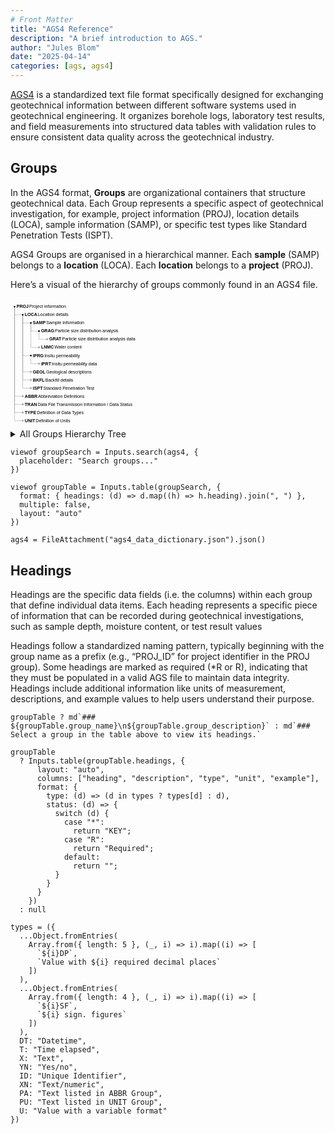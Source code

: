 ```yaml
---
# Front Matter
title: "AGS4 Reference"
description: "A brief introduction to AGS."
author: "Jules Blom"
date: "2025-04-14"
categories: [ags, ags4]
---
```


[AGS4](https://www.ags.org.uk/data-format/ags4-data-format/) is a standardized text file format specifically designed for exchanging geotechnical information between different software systems used in geotechnical engineering. It organizes borehole logs, laboratory test results, and field measurements into structured data tables with validation rules to ensure consistent data quality across the geotechnical industry.

## Groups

In the AGS4 format, **Groups** are organizational containers that structure geotechnical data. Each Group represents a specific aspect of geotechnical investigation, for example, project information (PROJ), location details (LOCA), sample information (SAMP), or specific test types like Standard Penetration Tests (ISPT).

AGS4 Groups are organised in a hierarchical manner.
Each **sample** (SAMP) belongs to a **location** (LOCA). Each **location** belongs to a **project** (PROJ).

Here’s a visual of the hierarchy of groups commonly found in an AGS4 file. 

<svg width="928" height="384" viewBox="-12,-24,928,384" style="max-width: 100%; height: auto; font: 13px sans-serif; overflow: visible;" xmlns="http://www.w3.org/2000/svg" xmlns:xlink="http://www.w3.org/1999/xlink"><g fill="none" stroke="#999"><path d="&#10;M0,0&#10;V24&#10;h24&#10;"/><path d="&#10;M0,0&#10;V264&#10;h24&#10;"/><path d="&#10;M0,0&#10;V288&#10;h24&#10;"/><path d="&#10;M0,0&#10;V312&#10;h24&#10;      "/><path d="&#10;M0,0&#10;V336&#10;h24&#10;"/><path d="&#10;M24,24&#10;V48&#10;h24&#10;"/><path d="&#10;M24,24&#10;V144&#10;h24&#10;"/><path d="&#10;M24,24&#10;V192&#10;h24&#10;"/><path d="&#10;M24,24&#10;V216&#10;h24&#10;"/><path d="&#10;M24,24&#10;V240&#10;h24&#10;"/><path d="&#10;M48,48&#10;V72&#10;h24&#10;"/><path d="&#10;M48,48&#10;V120&#10;h24&#10;"/><path d="&#10;M48,144&#10;V168&#10;h24&#10;"/><path d="&#10;M72,72&#10;V96&#10;h24&#10;"/></g><g><g transform="translate(0,0)"><circle cx="0" r="2.5"/><text dy="0.32em" x="6"><tspan font-weight="600">PROJ</tspan><tspan dx="2">Project information</tspan></text><title>PROJ</title></g><g transform="translate(0,24)"><circle cx="24" r="2.5"/><text dy="0.32em" x="30"><tspan font-weight="600">LOCA</tspan><tspan dx="2">Location details</tspan></text><title>PROJ/LOCA</title></g><g transform="translate(0,264)"><circle cx="24" r="2.5" fill="#999"/><text dy="0.32em" x="30"><tspan font-weight="600">ABBR</tspan><tspan dx="2">Abbreviation Definitions</tspan></text><title>PROJ/ABBR</title></g><g transform="translate(0,288)"><circle cx="24" r="2.5" fill="#999"/><text dy="0.32em" x="30"><tspan font-weight="600">TRAN</tspan><tspan dx="2">Data File Transmission Information / Data Status</tspan></text><title>PROJ/TRAN</title></g><g transform="translate(0,312)"><circle cx="24" r="2.5" fill="#999"/><text dy="0.32em" x="30"><tspan font-weight="600">TYPE</tspan><tspan dx="2">Definition of Data Types</tspan></text><title>PROJ/TYPE</title></g><g transform="translate(0,336)"><circle cx="24" r="2.5" fill="#999"/><text dy="0.32em" x="30"><tspan font-weight="600">UNIT</tspan><tspan dx="2">Definition of Units</tspan></text><title>PROJ/UNIT</title></g><g transform="translate(0,48)"><circle cx="48" r="2.5"/><text dy="0.32em" x="54"><tspan font-weight="600">SAMP</tspan><tspan dx="2">Sample information</tspan></text><title>PROJ/LOCA/SAMP</title></g><g transform="translate(0,144)"><circle cx="48" r="2.5"/><text dy="0.32em" x="54"><tspan font-weight="600">IPRG</tspan><tspan dx="2">Insitu permeability</tspan></text><title>PROJ/LOCA/IPRG</title></g><g transform="translate(0,192)"><circle cx="48" r="2.5" fill="#999"/><text dy="0.32em" x="54"><tspan font-weight="600">GEOL</tspan><tspan dx="2">Geological descriptions</tspan></text><title>PROJ/LOCA/GEOL</title></g><g transform="translate(0,216)"><circle cx="48" r="2.5" fill="#999"/><text dy="0.32em" x="54"><tspan font-weight="600">BKFL</tspan><tspan dx="2">Backfill details</tspan></text><title>PROJ/LOCA/BKFL</title></g><g transform="translate(0,240)"><circle cx="48" r="2.5" fill="#999"/><text dy="0.32em" x="54"><tspan font-weight="600">ISPT</tspan><tspan dx="2">Standard Penetration Test</tspan></text><title>PROJ/LOCA/ISPT</title></g><g transform="translate(0,72)"><circle cx="72" r="2.5"/><text dy="0.32em" x="78"><tspan font-weight="600">GRAG</tspan><tspan dx="2">Particle size distribution analysis</tspan></text><title>PROJ/LOCA/SAMP/GRAG</title></g><g transform="translate(0,120)"><circle cx="72" r="2.5" fill="#999"/><text dy="0.32em" x="78"><tspan font-weight="600">LNMC</tspan><tspan dx="2">Water content</tspan></text><title>PROJ/LOCA/SAMP/LNMC</title></g><g transform="translate(0,168)"><circle cx="72" r="2.5" fill="#999"/><text dy="0.32em" x="78"><tspan font-weight="600">IPRT</tspan><tspan dx="2">Insitu permeability data</tspan></text><title>PROJ/LOCA/IPRG/IPRT</title></g><g transform="translate(0,96)"><circle cx="96" r="2.5" fill="#999"/><text dy="0.32em" x="102"><tspan font-weight="600">GRAT</tspan><tspan dx="2">Particle size distribution analysis data</tspan></text><title>PROJ/LOCA/SAMP/GRAG/GRAT</title></g></g></svg>

<details>

<summary>All Groups Hierarchy Tree</summary>

While AGS defines a load of groups, not all of them are used in every project.
For reference, here is the full hierarchy tree of all groups.

<svg width="928" height="1264" viewBox="-8,-12,928,1264" style="max-width: 100%; height: auto; font: 10px sans-serif; overflow: visible;" xmlns="http://www.w3.org/2000/svg" xmlns:xlink="http://www.w3.org/1999/xlink"><g fill="none" stroke="#999"><path d="&#10; M0,0&#10; V16&#10; h16&#10;"/><path d="&#10; M0,0&#10; V1152&#10; h16&#10;"/><path d="&#10; M0,0&#10; V1168&#10; h16&#10; "/><path d="&#10; M0,0&#10; V1184&#10; h16&#10; "/><path d="&#10; M0,0&#10; V1200&#10; h16&#10; "/><path d="&#10; M0,0&#10; V1216&#10; h16&#10; "/><path d="&#10; M0,0&#10; V1232&#10; h16&#10; "/><path d="&#10; M16,16&#10; V32&#10; h16&#10; "/><path d="&#10; M32,32&#10; V48&#10; h16&#10; "/><path d="&#10; M32,32&#10; V576&#10; h16&#10; "/><path d="&#10; M32,32&#10; V592&#10; h16&#10; "/><path d="&#10; M32,32&#10; V608&#10; h16&#10; "/><path d="&#10; M32,32&#10; V624&#10; h16&#10; "/><path d="&#10; M32,32&#10; V640&#10; h16&#10; "/><path d="&#10; M32,32&#10; V672&#10; h16&#10; "/><path d="&#10; M32,32&#10; V688&#10; h16&#10; "/><path d="&#10; M32,32&#10; V704&#10; h16&#10; "/><path d="&#10; M32,32&#10; V720&#10; h16&#10; "/><path d="&#10; M32,32&#10; V736&#10; h16&#10; "/><path d="&#10; M32,32&#10; V768&#10; h16&#10; "/><path d="&#10; M32,32&#10; V784&#10; h16&#10; "/><path d="&#10; M32,32&#10; V848&#10; h16&#10; "/><path d="&#10; M32,32&#10; V864&#10; h16&#10; "/><path d="&#10; M32,32&#10; V880&#10; h16&#10; "/><path d="&#10; M32,32&#10; V896&#10; h16&#10; "/><path d="&#10; M32,32&#10; V912&#10; h16&#10; "/><path d="&#10; M32,32&#10; V928&#10; h16&#10; "/><path d="&#10; M32,32&#10; V944&#10; h16&#10; "/><path d="&#10; M32,32&#10; V960&#10; h16&#10; "/><path d="&#10; M32,32&#10; V976&#10; h16&#10; "/><path d="&#10; M32,32&#10; V992&#10; h16&#10; "/><path d="&#10; M32,32&#10; V1008&#10; h16&#10; "/><path d="&#10; M32,32&#10; V1024&#10; h16&#10; "/><path d="&#10; M32,32&#10; V1056&#10; h16&#10; "/><path d="&#10; M32,32&#10; V1072&#10; h16&#10; "/><path d="&#10; M32,32&#10; V1088&#10; h16&#10; "/><path d="&#10; M32,32&#10; V1120&#10; h16&#10; "/><path d="&#10; M32,32&#10; V1136&#10; h16&#10; "/><path d="&#10; M48,48&#10; V64&#10; h16&#10; "/><path d="&#10; M48,48&#10; V80&#10; h16&#10; "/><path d="&#10; M48,48&#10; V96&#10; h16&#10; "/><path d="&#10; M48,48&#10; V112&#10; h16&#10; "/><path d="&#10; M48,48&#10; V128&#10; h16&#10; "/><path d="&#10; M48,48&#10; V144&#10; h16&#10; "/><path d="&#10; M48,48&#10; V160&#10; h16&#10; "/><path d="&#10; M48,48&#10; V176&#10; h16&#10; "/><path d="&#10; M48,48&#10; V192&#10; h16&#10; "/><path d="&#10; M48,48&#10; V208&#10; h16&#10; "/><path d="&#10; M48,48&#10; V224&#10; h16&#10; "/><path d="&#10; M48,48&#10; V240&#10; h16&#10; "/><path d="&#10; M48,48&#10; V272&#10; h16&#10; "/><path d="&#10; M48,48&#10; V288&#10; h16&#10; "/><path d="&#10; M48,48&#10; V320&#10; h16&#10; "/><path d="&#10; M48,48&#10; V352&#10; h16&#10; "/><path d="&#10; M48,48&#10; V432&#10; h16&#10; "/><path d="&#10; M48,48&#10; V448&#10; h16&#10; "/><path d="&#10; M48,48&#10; V464&#10; h16&#10; "/><path d="&#10; M48,48&#10; V480&#10; h16&#10; "/><path d="&#10; M48,48&#10; V512&#10; h16&#10; "/><path d="&#10; M48,48&#10; V528&#10; h16&#10; "/><path d="&#10; M48,48&#10; V544&#10; h16&#10; "/><path d="&#10; M48,640&#10; V656&#10; h16&#10; "/><path d="&#10; M48,736&#10; V752&#10; h16&#10; "/><path d="&#10; M48,784&#10; V800&#10; h16&#10; "/><path d="&#10; M48,784&#10; V832&#10; h16&#10; "/><path d="&#10; M48,1024&#10; V1040&#10; h16&#10; "/><path d="&#10; M48,1088&#10; V1104&#10; h16&#10; "/><path d="&#10; M64,240&#10; V256&#10; h16&#10; "/><path d="&#10; M64,288&#10; V304&#10; h16&#10; "/><path d="&#10; M64,320&#10; V336&#10; h16&#10; "/><path d="&#10; M64,352&#10; V368&#10; h16&#10; "/><path d="&#10; M64,352&#10; V416&#10; h16&#10; "/><path d="&#10; M64,480&#10; V496&#10; h16&#10; "/><path d="&#10; M64,544&#10; V560&#10; h16&#10; "/><path d="&#10; M64,800&#10; V816&#10; h16&#10; "/><path d="&#10; M80,368&#10; V384&#10; h16&#10;"/><path d="&#10; M96,384&#10; V400&#10; h16&#10;"/></g><g><g transform="translate(0,0)"><circle cx="0" r="2"/><text dy="0.32em" x="6"><tspan font-weight="600">AGS4 file</tspan><tspan dx="2">-</tspan></text><title>AGS4 file</title></g><g transform="translate(0,16)"><circle cx="16" r="2"/><text dy="0.32em" x="22"><tspan font-weight="600">PROJ</tspan><tspan dx="2">Project Information</tspan></text><title>AGS4 file/PROJ</title></g><g transform="translate(0,1152)"><circle cx="16" r="2"/><text dy="0.32em" x="22"><tspan font-weight="600">ABBR</tspan><tspan dx="2">Abbreviation Definitions</tspan></text><title>AGS4 file/ABBR</title></g><g transform="translate(0,1168)"><circle cx="16" r="2"/><text dy="0.32em" x="22"><tspan font-weight="600">DICT</tspan><tspan dx="2">User Defined Groups and Headings</tspan></text><title>AGS4 file/DICT</title></g><g transform="translate(0,1184)"><circle cx="16" r="2"/><text dy="0.32em" x="22"><tspan font-weight="600">FILE</tspan><tspan dx="2">Associated Files</tspan></text><title>AGS4 file/FILE</title></g><g transform="translate(0,1200)"><circle cx="16" r="2"/><text dy="0.32em" x="22"><tspan font-weight="600">TRAN</tspan><tspan dx="2">Data File Transmission Information / Data Status</tspan></text><title>AGS4 file/TRAN</title></g><g transform="translate(0,1216)"><circle cx="16" r="2"/><text dy="0.32em" x="22"><tspan font-weight="600">TYPE</tspan><tspan dx="2">Definition of Data Types</tspan></text><title>AGS4 file/TYPE</title></g><g transform="translate(0,1232)"><circle cx="16" r="2"/><text dy="0.32em" x="22"><tspan font-weight="600">UNIT</tspan><tspan dx="2">Definition of Units</tspan></text><title>AGS4 file/UNIT</title></g><g transform="translate(0,32)"><circle cx="32" r="2"/><text dy="0.32em" x="38"><tspan font-weight="600">LOCA</tspan><tspan dx="2">Location Details</tspan></text><title>AGS4 file/PROJ/LOCA</title></g><g transform="translate(0,48)"><circle cx="48" r="2"/><text dy="0.32em" x="54"><tspan font-weight="600">SAMP</tspan><tspan dx="2">Sample Information</tspan></text><title>AGS4 file/PROJ/LOCA/SAMP</title></g><g transform="translate(0,576)"><circle cx="48" r="2"/><text dy="0.32em" x="54"><tspan font-weight="600">BKFL</tspan><tspan dx="2">Exploratory Hole Backfill Details</tspan></text><title>AGS4 file/PROJ/LOCA/BKFL</title></g><g transform="translate(0,592)"><circle cx="48" r="2"/><text dy="0.32em" x="54"><tspan font-weight="600">CDIA</tspan><tspan dx="2">Casing Diameter by Depth</tspan></text><title>AGS4 file/PROJ/LOCA/CDIA</title></g><g transform="translate(0,608)"><circle cx="48" r="2"/><text dy="0.32em" x="54"><tspan font-weight="600">CHIS</tspan><tspan dx="2">Chiselling Details</tspan></text><title>AGS4 file/PROJ/LOCA/CHIS</title></g><g transform="translate(0,624)"><circle cx="48" r="2"/><text dy="0.32em" x="54"><tspan font-weight="600">CORE</tspan><tspan dx="2">Coring Information</tspan></text><title>AGS4 file/PROJ/LOCA/CORE</title></g><g transform="translate(0,640)"><circle cx="48" r="2"/><text dy="0.32em" x="54"><tspan font-weight="600">DCPG</tspan><tspan dx="2">Dynamic Cone Penetrometer Tests - General</tspan></text><title>AGS4 file/PROJ/LOCA/DCPG</title></g><g transform="translate(0,672)"><circle cx="48" r="2"/><text dy="0.32em" x="54"><tspan font-weight="600">DETL</tspan><tspan dx="2">Stratum Detail Descriptions</tspan></text><title>AGS4 file/PROJ/LOCA/DETL</title></g><g transform="translate(0,688)"><circle cx="48" r="2"/><text dy="0.32em" x="54"><tspan font-weight="600">DISC</tspan><tspan dx="2">Discontinuity Data</tspan></text><title>AGS4 file/PROJ/LOCA/DISC</title></g><g transform="translate(0,704)"><circle cx="48" r="2"/><text dy="0.32em" x="54"><tspan font-weight="600">DLOG</tspan><tspan dx="2">Driller Geological Description</tspan></text><title>AGS4 file/PROJ/LOCA/DLOG</title></g><g transform="translate(0,720)"><circle cx="48" r="2"/><text dy="0.32em" x="54"><tspan font-weight="600">DOBS</tspan><tspan dx="2">Drilling/Advancement Observations &amp; Parameters</tspan></text><title>AGS4 file/PROJ/LOCA/DOBS</title></g><g transform="translate(0,736)"><circle cx="48" r="2"/><text dy="0.32em" x="54"><tspan font-weight="600">DPRG</tspan><tspan dx="2">Dynamic Probe Tests - General</tspan></text><title>AGS4 file/PROJ/LOCA/DPRG</title></g><g transform="translate(0,768)"><circle cx="48" r="2"/><text dy="0.32em" x="54"><tspan font-weight="600">DREM</tspan><tspan dx="2">Depth Related Remarks</tspan></text><title>AGS4 file/PROJ/LOCA/DREM</title></g><g transform="translate(0,784)"><circle cx="48" r="2"/><text dy="0.32em" x="54"><tspan font-weight="600">FGHG</tspan><tspan dx="2">Field Geohydraulic Testing - General</tspan></text><title>AGS4 file/PROJ/LOCA/FGHG</title></g><g transform="translate(0,848)"><circle cx="48" r="2"/><text dy="0.32em" x="54"><tspan font-weight="600">FLSH</tspan><tspan dx="2">Drilling Flush Details</tspan></text><title>AGS4 file/PROJ/LOCA/FLSH</title></g><g transform="translate(0,864)"><circle cx="48" r="2"/><text dy="0.32em" x="54"><tspan font-weight="600">FRAC</tspan><tspan dx="2">Fracture Spacing</tspan></text><title>AGS4 file/PROJ/LOCA/FRAC</title></g><g transform="translate(0,880)"><circle cx="48" r="2"/><text dy="0.32em" x="54"><tspan font-weight="600">GEOL</tspan><tspan dx="2">Field Geological Descriptions</tspan></text><title>AGS4 file/PROJ/LOCA/GEOL</title></g><g transform="translate(0,896)"><circle cx="48" r="2"/><text dy="0.32em" x="54"><tspan font-weight="600">HDIA</tspan><tspan dx="2">Hole Diameter by Depth</tspan></text><title>AGS4 file/PROJ/LOCA/HDIA</title></g><g transform="translate(0,912)"><circle cx="48" r="2"/><text dy="0.32em" x="54"><tspan font-weight="600">HDPH</tspan><tspan dx="2">Depth Related Exploratory Hole Information</tspan></text><title>AGS4 file/PROJ/LOCA/HDPH</title></g><g transform="translate(0,928)"><circle cx="48" r="2"/><text dy="0.32em" x="54"><tspan font-weight="600">HORN</tspan><tspan dx="2">Exploratory Hole Orientation and Inclination</tspan></text><title>AGS4 file/PROJ/LOCA/HORN</title></g><g transform="translate(0,944)"><circle cx="48" r="2"/><text dy="0.32em" x="54"><tspan font-weight="600">ICBR</tspan><tspan dx="2">In Situ California Bearing Ratio Tests</tspan></text><title>AGS4 file/PROJ/LOCA/ICBR</title></g><g transform="translate(0,960)"><circle cx="48" r="2"/><text dy="0.32em" x="54"><tspan font-weight="600">IDEN</tspan><tspan dx="2">In Situ Density Tests</tspan></text><title>AGS4 file/PROJ/LOCA/IDEN</title></g><g transform="translate(0,976)"><circle cx="48" r="2"/><text dy="0.32em" x="54"><tspan font-weight="600">IFID</tspan><tspan dx="2">On Site Volatile Headspace Testing Using Flame Ionisation Detector</tspan></text><title>AGS4 file/PROJ/LOCA/IFID</title></g><g transform="translate(0,992)"><circle cx="48" r="2"/><text dy="0.32em" x="54"><tspan font-weight="600">IPEN</tspan><tspan dx="2">In Situ Hand Penetrometer Tests</tspan></text><title>AGS4 file/PROJ/LOCA/IPEN</title></g><g transform="translate(0,1008)"><circle cx="48" r="2"/><text dy="0.32em" x="54"><tspan font-weight="600">IPID</tspan><tspan dx="2">On Site Volatile Headspace Testing by Photo Ionisation Detector</tspan></text><title>AGS4 file/PROJ/LOCA/IPID</title></g><g transform="translate(0,1024)"><circle cx="48" r="2"/><text dy="0.32em" x="54"><tspan font-weight="600">IPRG</tspan><tspan dx="2">In Situ Permeability Tests - General</tspan></text><title>AGS4 file/PROJ/LOCA/IPRG</title></g><g transform="translate(0,1056)"><circle cx="48" r="2"/><text dy="0.32em" x="54"><tspan font-weight="600">IRDX</tspan><tspan dx="2">In Situ Redox Tests</tspan></text><title>AGS4 file/PROJ/LOCA/IRDX</title></g><g transform="translate(0,1072)"><circle cx="48" r="2"/><text dy="0.32em" x="54"><tspan font-weight="600">IRES</tspan><tspan dx="2">In Situ Resistivity Tests</tspan></text><title>AGS4 file/PROJ/LOCA/IRES</title></g><g transform="translate(0,1088)"><circle cx="48" r="2"/><text dy="0.32em" x="54"><tspan font-weight="600">ISAG</tspan><tspan dx="2">Soakaway Tests - General</tspan></text><title>AGS4 file/PROJ/LOCA/ISAG</title></g><g transform="translate(0,1120)"><circle cx="48" r="2"/><text dy="0.32em" x="54"><tspan font-weight="600">ISPT</tspan><tspan dx="2">Standard Penetration Test Results</tspan></text><title>AGS4 file/PROJ/LOCA/ISPT</title></g><g transform="translate(0,1136)"><circle cx="48" r="2"/><text dy="0.32em" x="54"><tspan font-weight="600">IVAN</tspan><tspan dx="2">In Situ Vane Tests</tspan></text><title>AGS4 file/PROJ/LOCA/IVAN</title></g><g transform="translate(0,64)"><circle cx="64" r="2"/><text dy="0.32em" x="70"><tspan font-weight="600">AAVT</tspan><tspan dx="2">Aggregate Abrasion Tests</tspan></text><title>AGS4 file/PROJ/LOCA/SAMP/AAVT</title></g><g transform="translate(0,80)"><circle cx="64" r="2"/><text dy="0.32em" x="70"><tspan font-weight="600">ACVT</tspan><tspan dx="2">Aggregate Crushing Value Tests</tspan></text><title>AGS4 file/PROJ/LOCA/SAMP/ACVT</title></g><g transform="translate(0,96)"><circle cx="64" r="2"/><text dy="0.32em" x="70"><tspan font-weight="600">AELO </tspan><tspan dx="2">-</tspan></text><title>AGS4 file/PROJ/LOCA/SAMP/AELO </title></g><g transform="translate(0,112)"><circle cx="64" r="2"/><text dy="0.32em" x="70"><tspan font-weight="600">AFLK</tspan><tspan dx="2">Aggregate Flakiness Tests</tspan></text><title>AGS4 file/PROJ/LOCA/SAMP/AFLK</title></g><g transform="translate(0,128)"><circle cx="64" r="2"/><text dy="0.32em" x="70"><tspan font-weight="600">AIVT</tspan><tspan dx="2">Aggregate Impact Value Tests</tspan></text><title>AGS4 file/PROJ/LOCA/SAMP/AIVT</title></g><g transform="translate(0,144)"><circle cx="64" r="2"/><text dy="0.32em" x="70"><tspan font-weight="600">ALOS</tspan><tspan dx="2">Los Angeles Abrasion Tests</tspan></text><title>AGS4 file/PROJ/LOCA/SAMP/ALOS</title></g><g transform="translate(0,160)"><circle cx="64" r="2"/><text dy="0.32em" x="70"><tspan font-weight="600">APSV</tspan><tspan dx="2">Aggregate Polished Stone Tests</tspan></text><title>AGS4 file/PROJ/LOCA/SAMP/APSV</title></g><g transform="translate(0,176)"><circle cx="64" r="2"/><text dy="0.32em" x="70"><tspan font-weight="600">ARTW</tspan><tspan dx="2">Aggregate Determination of the Resistance to Wear (micro-Deval)</tspan></text><title>AGS4 file/PROJ/LOCA/SAMP/ARTW</title></g><g transform="translate(0,192)"><circle cx="64" r="2"/><text dy="0.32em" x="70"><tspan font-weight="600">ASDI</tspan><tspan dx="2">Slake Durability Index Tests</tspan></text><title>AGS4 file/PROJ/LOCA/SAMP/ASDI</title></g><g transform="translate(0,208)"><circle cx="64" r="2"/><text dy="0.32em" x="70"><tspan font-weight="600">ASNS</tspan><tspan dx="2">Aggregate Soundness Tests</tspan></text><title>AGS4 file/PROJ/LOCA/SAMP/ASNS</title></g><g transform="translate(0,224)"><circle cx="64" r="2"/><text dy="0.32em" x="70"><tspan font-weight="600">AWAD</tspan><tspan dx="2">Aggregate Water Absorption Tests</tspan></text><title>AGS4 file/PROJ/LOCA/SAMP/AWAD</title></g><g transform="translate(0,240)"><circle cx="64" r="2"/><text dy="0.32em" x="70"><tspan font-weight="600">CBRG</tspan><tspan dx="2">California Bearing Ratio Tests - General</tspan></text><title>AGS4 file/PROJ/LOCA/SAMP/CBRG</title></g><g transform="translate(0,272)"><circle cx="64" r="2"/><text dy="0.32em" x="70"><tspan font-weight="600">CHOC</tspan><tspan dx="2">Chain of Custody Information</tspan></text><title>AGS4 file/PROJ/LOCA/SAMP/CHOC</title></g><g transform="translate(0,288)"><circle cx="64" r="2"/><text dy="0.32em" x="70"><tspan font-weight="600">CMPG</tspan><tspan dx="2">Compaction Tests - General</tspan></text><title>AGS4 file/PROJ/LOCA/SAMP/CMPG</title></g><g transform="translate(0,320)"><circle cx="64" r="2"/><text dy="0.32em" x="70"><tspan font-weight="600">CONG</tspan><tspan dx="2">Consolidation Tests - General</tspan></text><title>AGS4 file/PROJ/LOCA/SAMP/CONG</title></g><g transform="translate(0,352)"><circle cx="64" r="2"/><text dy="0.32em" x="70"><tspan font-weight="600">CTRG</tspan><tspan dx="2">Cyclic Triaxial Test - General</tspan></text><title>AGS4 file/PROJ/LOCA/SAMP/CTRG</title></g><g transform="translate(0,432)"><circle cx="64" r="2"/><text dy="0.32em" x="70"><tspan font-weight="600">ECTN</tspan><tspan dx="2">Sample Container Details</tspan></text><title>AGS4 file/PROJ/LOCA/SAMP/ECTN</title></g><g transform="translate(0,448)"><circle cx="64" r="2"/><text dy="0.32em" x="70"><tspan font-weight="600">ELRG</tspan><tspan dx="2">Environmental Laboratory Reporting</tspan></text><title>AGS4 file/PROJ/LOCA/SAMP/ELRG</title></g><g transform="translate(0,464)"><circle cx="64" r="2"/><text dy="0.32em" x="70"><tspan font-weight="600">ERES</tspan><tspan dx="2">Environmental Contaminant Testing</tspan></text><title>AGS4 file/PROJ/LOCA/SAMP/ERES</title></g><g transform="translate(0,480)"><circle cx="64" r="2"/><text dy="0.32em" x="70"><tspan font-weight="600">ESCG</tspan><tspan dx="2">Effective Stress Consolidation Tests - General</tspan></text><title>AGS4 file/PROJ/LOCA/SAMP/ESCG</title></g><g transform="translate(0,512)"><circle cx="64" r="2"/><text dy="0.32em" x="70"><tspan font-weight="600">FRST</tspan><tspan dx="2">Frost Susceptibility Tests</tspan></text><title>AGS4 file/PROJ/LOCA/SAMP/FRST</title></g><g transform="translate(0,528)"><circle cx="64" r="2"/><text dy="0.32em" x="70"><tspan font-weight="600">GCHM</tspan><tspan dx="2">Geotechnical Chemistry Testing</tspan></text><title>AGS4 file/PROJ/LOCA/SAMP/GCHM</title></g><g transform="translate(0,544)"><circle cx="64" r="2"/><text dy="0.32em" x="70"><tspan font-weight="600">GRAG</tspan><tspan dx="2">Particle Size Distribution Analysis - General</tspan></text><title>AGS4 file/PROJ/LOCA/SAMP/GRAG</title></g><g transform="translate(0,656)"><circle cx="64" r="2"/><text dy="0.32em" x="70"><tspan font-weight="600">DCPT</tspan><tspan dx="2">Dynamic Cone Penetrometer Tests - Data</tspan></text><title>AGS4 file/PROJ/LOCA/DCPG/DCPT</title></g><g transform="translate(0,752)"><circle cx="64" r="2"/><text dy="0.32em" x="70"><tspan font-weight="600">DPRB</tspan><tspan dx="2">Dynamic Probe Tests - Data</tspan></text><title>AGS4 file/PROJ/LOCA/DPRG/DPRB</title></g><g transform="translate(0,800)"><circle cx="64" r="2"/><text dy="0.32em" x="70"><tspan font-weight="600">FGHI</tspan><tspan dx="2">Field Geohydraulic Testing - Instrumentation Details</tspan></text><title>AGS4 file/PROJ/LOCA/FGHG/FGHI</title></g><g transform="translate(0,832)"><circle cx="64" r="2"/><text dy="0.32em" x="70"><tspan font-weight="600">FGHS</tspan><tspan dx="2">Field Geohydraulic Testing - Test Results (per stage)</tspan></text><title>AGS4 file/PROJ/LOCA/FGHG/FGHS</title></g><g transform="translate(0,1040)"><circle cx="64" r="2"/><text dy="0.32em" x="70"><tspan font-weight="600">IPRT</tspan><tspan dx="2">In Situ Permeability Tests - Data</tspan></text><title>AGS4 file/PROJ/LOCA/IPRG/IPRT</title></g><g transform="translate(0,1104)"><circle cx="64" r="2"/><text dy="0.32em" x="70"><tspan font-weight="600">ISAT</tspan><tspan dx="2">Soakaway Tests - Data</tspan></text><title>AGS4 file/PROJ/LOCA/ISAG/ISAT</title></g><g transform="translate(0,256)"><circle cx="80" r="2"/><text dy="0.32em" x="86"><tspan font-weight="600">CBRT</tspan><tspan dx="2">California Bearing Ratio Tests - Data</tspan></text><title>AGS4 file/PROJ/LOCA/SAMP/CBRG/CBRT</title></g><g transform="translate(0,304)"><circle cx="80" r="2"/><text dy="0.32em" x="86"><tspan font-weight="600">CMPT</tspan><tspan dx="2">Compaction Tests - Data</tspan></text><title>AGS4 file/PROJ/LOCA/SAMP/CMPG/CMPT</title></g><g transform="translate(0,336)"><circle cx="80" r="2"/><text dy="0.32em" x="86"><tspan font-weight="600">CONS</tspan><tspan dx="2">Consolidation Tests - Data</tspan></text><title>AGS4 file/PROJ/LOCA/SAMP/CONG/CONS</title></g><g transform="translate(0,368)"><circle cx="80" r="2"/><text dy="0.32em" x="86"><tspan font-weight="600">CTRC</tspan><tspan dx="2">Cyclic Triaxial Tests - Consolidation</tspan></text><title>AGS4 file/PROJ/LOCA/SAMP/CTRG/CTRC</title></g><g transform="translate(0,416)"><circle cx="80" r="2"/><text dy="0.32em" x="86"><tspan font-weight="600">CTRS</tspan><tspan dx="2">Cyclic Triaxial Test - Saturation</tspan></text><title>AGS4 file/PROJ/LOCA/SAMP/CTRG/CTRS</title></g><g transform="translate(0,496)"><circle cx="80" r="2"/><text dy="0.32em" x="86"><tspan font-weight="600">ESCT</tspan><tspan dx="2">Effective Stress Consolidation Tests - Data</tspan></text><title>AGS4 file/PROJ/LOCA/SAMP/ESCG/ESCT</title></g><g transform="translate(0,560)"><circle cx="80" r="2"/><text dy="0.32em" x="86"><tspan font-weight="600">GRAT</tspan><tspan dx="2">Particle Size Distribution Analysis - Data</tspan></text><title>AGS4 file/PROJ/LOCA/SAMP/GRAG/GRAT</title></g><g transform="translate(0,816)"><circle cx="80" r="2"/><text dy="0.32em" x="86"><tspan font-weight="600">FGHT</tspan><tspan dx="2">Field Geohydraulic Testing - Data</tspan></text><title>AGS4 file/PROJ/LOCA/FGHG/FGHI/FGHT</title></g><g transform="translate(0,384)"><circle cx="96" r="2"/><text dy="0.32em" x="102"><tspan font-weight="600">CTRP</tspan><tspan dx="2">Cyclic Triaxial Test - Derived Parameters</tspan></text><title>AGS4 file/PROJ/LOCA/SAMP/CTRG/CTRC/CTRP</title></g><g transform="translate(0,400)"><circle cx="112" r="2"/><text dy="0.32em" x="118"><tspan font-weight="600">CTRD</tspan><tspan dx="2">Cyclic Triaxial Tests - Data</tspan></text><title>AGS4 file/PROJ/LOCA/SAMP/CTRG/CTRC/CTRP/CTRD</title></g></g></svg>

</details>

```ojs
viewof groupSearch = Inputs.search(ags4, {
  placeholder: "Search groups..."
})
```

```ojs
viewof groupTable = Inputs.table(groupSearch, {
  format: { headings: (d) => d.map((h) => h.heading).join(", ") },
  multiple: false,
  layout: "auto"
})
```

```ojs
ags4 = FileAttachment("ags4_data_dictionary.json").json()
```

## Headings

Headings are the specific data fields (i.e. the columns) within each group that define individual data items.
Each heading represents a specific piece of information that can be recorded during geotechnical investigations, such as sample depth, moisture content, or test result values

Headings follow a standardized naming pattern, typically beginning with the group name as a prefix (e.g., "PROJ_ID" for project identifier in the PROJ group).
Some headings are marked as required (*R or R), indicating that they must be populated in a valid AGS file to maintain data integrity.
Headings include additional information like units of measurement, descriptions, and example values to help users understand their purpose.

```ojs
groupTable ? md`### ${groupTable.group_name}\n${groupTable.group_description}` : md`### Select a group in the table above to view its headings.`
```

```ojs
groupTable
  ? Inputs.table(groupTable.headings, {
      layout: "auto",
      columns: ["heading", "description", "type", "unit", "example"],
      format: {
        type: (d) => (d in types ? types[d] : d),
        status: (d) => {
          switch (d) {
            case "*":
              return "KEY";
            case "R":
              return "Required";
            default:
              return "";
          }
        }
      }
    })
  : null
```


```ojs
types = ({
  ...Object.fromEntries(
    Array.from({ length: 5 }, (_, i) => i).map((i) => [
      `${i}DP`,
      `Value with ${i} required decimal places`
    ])
  ),
  ...Object.fromEntries(
    Array.from({ length: 4 }, (_, i) => i).map((i) => [
      `${i}SF`,
      `${i} sign. figures`
    ])
  ),
  DT: "Datetime",
  T: "Time elapsed",
  X: "Text",
  YN: "Yes/no",
  ID: "Unique Identifier",
  XN: "Text/numeric",
  PA: "Text listed in ABBR Group",
  PU: "Text listed in UNIT Group",
  U: "Value with a variable format"
})
```